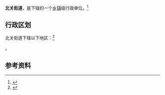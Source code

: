 {{中国乡级行政区|61/07/02/001/000}}

'''北关街道'''，是{{PRC admin/fullname|61/07/02/001/000|3}}下辖的一个[[乡镇|乡镇]]级行政单位。<ref>{{PRC admin/ref sgc|{{PRC admin/parent|61/07/02/001/000}}}}</ref>

== 行政区划 ==

北关街道下辖以下地区：<ref>{{PRC admin/ref sgc|61/07/02/001/000}}</ref>

{{PRC admin/children|61/07/02/001/000}}。

== 参考资料 ==

{{reflist}}

{{PRC admin/navcat|61/07/02/001/000}}
{{陕西行政区划小作品}}